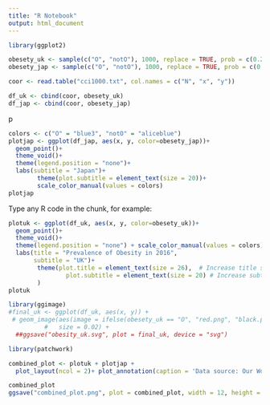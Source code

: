 ```yaml
---
title: "R Notebook"
output: html_document
---
```



```r

library(ggplot2)

obesety_uk <- sample(c("O", "notO"), 1000, replace = TRUE, prob = c(0.295, 0.705))
obesety_jap <- sample(c("O", "notO"), 1000, replace = TRUE, prob = c(0.044, 0.956))

coor <- read.table("cci1000.txt", col.names = c("N", "x", "y"))

df_uk <- cbind(coor, obesety_uk)
df_jap <- cbind(coor, obesety_jap)


```
p
```r
colors <- c("O" = "blue3", "notO" = "aliceblue")
plotjap <- ggplot(df_jap, aes(x, y, color=obesety_jap))+
  geom_point()+
  theme_void()+
  theme(legend.position = "none")+
  labs(subtitle = "Japan")+
        theme(plot.subtitle = element_text(size = 20))+
        scale_color_manual(values = colors)
plotjap
```

Type any R code in the chunk, for example:
```r
plotuk <- ggplot(df_uk, aes(x, y, color=obesety_uk))+
  geom_point()+
  theme_void()+
  theme(legend.position = "none") + scale_color_manual(values = colors)+
  labs(title = "Prevalence of Obesity in 2016",
       subtitle = "UK")+
        theme(plot.title = element_text(size = 26),  # Increase title size
                plot.subtitle = element_text(size = 20) # Increase subtitle size
        )
plotuk
```
```r

library(ggimage)
#final_uk <- ggplot(df_uk, aes(x, y)) +
 # geom_image(aes(image = ifelse(obesety_uk == "O", "red.png", "black.png")),
          #   size = 0.02) +
  ##ggsave("obesity_uk.svg", plot = final_uk, device = "svg")
```
```r
library(patchwork)

combined_plot <- plotuk + plotjap +
  plot_layout(ncol = 2)+ plot_annotation(caption = 'Data source: Our World in Data | Created by Elena Shekhova')

combined_plot
ggsave("combined_plot.png", plot = combined_plot, width = 12, height = 6, bg = "#F1EFE6")
```
